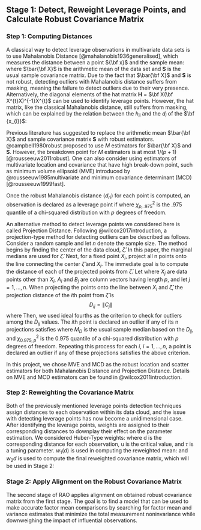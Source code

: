 ## Stage 1: Detect, Reweight Leverage Points, and Calculate Robust Covariance Matrix

### Step 1: Computing Distances

A classical way to detect leverage observations in multivariate data sets is to use Mahalanobis Distance [@mahalanobis1936generalised], which measures the distance between a point ${\bf x}$ and the sample mean:
\begin{equation}
d^{2} = ({\bf x}-\bar{\bf X})'{\bf S}^{-1}({\bf x}-\bar{\bf X})
\end{equation}
where $\bar{\bf X}$ is the arithmetic mean of the data set and $\textbf{S}$ is the usual sample covariance matrix. Due to the fact that $\bar{\bf X}$ and $\textbf{S}$ is not robust, detecting outliers with Mahalanobis distance suffers from masking, meaning the failure to detect outliers due to their very presence. Alternatively, the diagonal elements of the hat matrix $\textbf{H}$ = $\bf X(\bf X^{t}X)^{-1}X^{t}$ can be used to identify leverage points. However, the hat matrix, like the classical Mahalanobis distance, still suffers from masking, which can be explained by the relation between the $h_{ii}$ and the $d_{i}$ of the $\bf {x_{i}}$:
\begin{equation}
h_{ii} = \frac{d_{i}^{2}}{n-1} + \frac{1}{n}
\end{equation}

Previous literature has suggested to replace the arithmetic mean $\bar{\bf X}$ and sample covariance matrix $\textbf{S}$ with robust estimators. @campbell1980robust proposed to use $\textit{M}$ estimators for $\bar{\bf X}$ and $\textbf{S}$. However, the breakdown point for $\textit{M}$ estimators is at most $1/(p+1)$ [@rousseeuw2011robust]. One can also consider using estimators of multivariate location and covariance that have high break-down point, such as minimum volume ellipsoid (MVE) introduced by @rousseeuw1985multivariate and minimum covariance determinant (MCD) [@rousseeuw1999fast].

Once the robust Mahalanobis distance ($d_{ri}$) for each point is computed, an observation is declared as a leverage point if
\begin{equation}
d_{ri} > \sqrt{\chi^{2}_{p, .975}}
\end{equation}
where $\chi^{2}_{p, .975}$ is the .975 quantile of a chi-squared distribution with $p$ degrees of freedom.

An alternative method to detect leverage points we considered here is called Projection Distance. Following @wilcox2017introduction, a projection-type method for detecting outliers can be described as follows. Consider a random sample and let $n$ denote the sample size.
The method begins by finding the center of the data cloud, $\hat{\zeta}$. In this paper, the marginal medians are used for $\hat{\zeta}$. Next, for a fixed point $X_{i}$, project all n points onto the line connecting the center $\hat{\zeta}$ and $X_{i}$.
The immediate goal is to compute the distance of each of the projected 
points from $\hat{\zeta}$. Let
\begin{equation}
A_{i} = X_{i} - \hat{\zeta}
\end{equation}
\begin{equation}
B_{j} = X_{j} - \hat{\zeta}
\end{equation}
where $X_{j}$ are data points other than $X_{i}$,  $A_{i}$ and $B_{j}$ are column vectors having length $p$, and let
\begin{equation}
C_{j} = \frac{A_{i}^{'}B_{j}}{B_{j}^{'}B_{j}}B_{j}
\end{equation}
$j=1,\ldots,n.$ When projecting the points onto the line between $X_{i}$ and $\hat{\zeta}$, the projection distance of the $i$th point from $\hat{\zeta}$ is
$$D_{ij} = \|C_{j}\|$$
where
\begin{equation}
    ||C_{j}\| = \sqrt{C_{j1}^{2} + \ldots + C_{jp}^{2}}
\end{equation}
Then, we used ideal fourths as the criterion to check for outliers among the $D_{ij}$ values. The $i$th point is declared an outlier if any of its n projections satisfies
\begin{equation}
D_{ij} > M_{D} + \sqrt{\chi^{2}_{0.975,p}}(q_{2}-q_{1})
\end{equation}
where $M_{D}$ is the usual sample median based on the $D_{ij}$, and $\chi^{2}_{0.975,p}$ is the 0.975 quantile of a chi-squared distribution with $p$ degrees of freedom. Repeating this process for each $i$, $i = 1, \ldots, n$, a point is declared an outlier if any of these projections satisfies the above criterion.

In this project, we chose MVE and MCD as the robust location and scatter estimators for both Mahalanobis Distance and Projection Distance. Details on MVE and MCD estimators can be found in @wilcox2011introduction.

### Step 2: Reweighting the Covariance Matrix

Both of the previously mentioned leverage points detection techniques assign distances to each observation within its data cloud, and the issue with detecting leverage points has now become a unidimensional case. After identifying the leverage points, weights are assigned to their corresponding distances to downplay their effect on the parameter estimation. We considered Huber-Type weights:
\begin{equation}
w_{1}(d) =
\begin{cases}
 1\ ,& \text{if} \space d \leq u\\
 \frac{u}{d} ,& \text{if} \space d \ge u
 \end{cases}       
\end{equation}
\begin{equation}
w_{2}(d) = \{w_{1}(d)\}^{2}/\tau
\end{equation}
where d is the corresponding distance for each observation, u is the critical value, and $\tau$ is a tuning parameter. $w_{1}(d)$ is used in computing the reweighted mean:
\begin{equation}
\hat{\mu}_{x} = \frac{\Sigma_{i=1}^{n}w_{i1}y_{i}}{\Sigma_{i=1}^{n}w_{i1}}
\end{equation}
and $w_{2}d$ is used to compute the final reweighted covariance matrix, which will be used in Stage 2:
\begin{equation}
\hat{\Sigma}_{x} = \frac{1}{n}\Sigma_{i=1}^{n}w_{i2}(y_{i}-\hat{\mu}_{x})(y_{i}-\hat{\mu}_{x})'
\end{equation}

### Stage 2: Apply Alignment on the Robust Covariance Matrix

The second stage of RAO applies alignment on obtained robust covariance matrix from the first stage. The goal is to find a model that can be used to make accurate factor mean comparisons by searching for factor mean and variance estimates that minimize the total measurement noninvariance while downweighing the impact of influential observations. 
